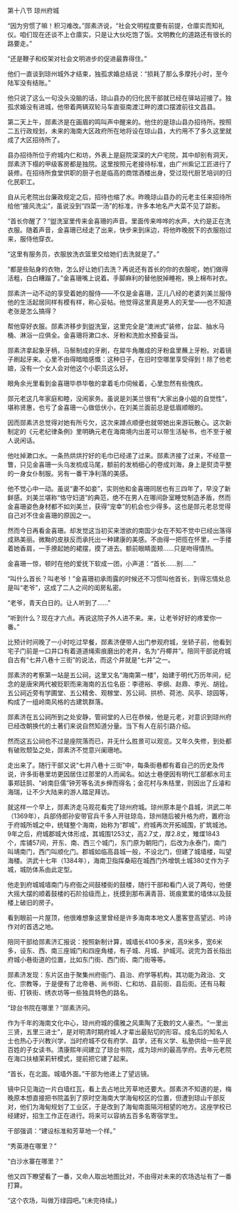 

第十八节 琼州府城

“因为穷惯了嘛！积习难改。”郧素济说，“社会文明程度要有前提，仓廪实而知礼仪。咱们现在还谈不上仓廪实，只是让大伙吃饱了饭。文明教化的道路还有很长的路要走。”

“还是鞭子和绞架对社会文明进步的促进最靠得住。”

他们一直谈到琼州城外才结束，独孤求婚总结说：“损耗了那么多摩托小时，至今陆军没有结账。”

他只说了这么一句没头没脑的话，琼山县办的归化民干部就已经在驿站迎接了。独孤求婚没有进城，他带着两辆双轮马车直驱南渡江畔的渡口摆渡前往文昌县。

第二天上午，郧素济是在画眉的鸣叫声中醒来的。他住的是琼山县办招待所。按照二五行政规划，未来的海南大区政府所在地将设在琼山县，大约用不了多久这里就成了大区招待所了。

县办招待所位于府城内仁和坊，外表上是庭院深深的大户宅院，其中却别有洞天，郧素济下榻的甲级客房都是独院。这里按照元老接待标准，由广州紫记工匠进行了装修。在招待所食堂供职的厨子也是临高的商馆酒楼出身，受过现代厨艺培训的归化民职工。

自从元老院出台廉政规定之后，招待也缩了水。昨晚琼山县办的元老主任来招待所给他“接风洗尘”，虽说没到“四菜一汤”的标准，许多本地名产大菜不见了踪影。

“首长你醒了？”盥洗室里传来金喜珊的声音。里面传来哗哗的水声，大约是正在洗衣服。随着声音，金喜珊已经走了出来，快步来到床边，将他昨晚脱下的衣服抱过来，服侍他穿衣。

“这里有服务员，衣服放洗衣篮里交给她们去洗就是了。”

“都是些贴身的衣物，怎么好让她们去洗？再说还有首长的你的衣服呢，她们做得活粗，白白糟蹋了。”金喜珊嘴上说着。手脚麻利的替他脱掉睡袍，换上棉布衬衣。

郧素济一动不动的享受着她的服侍――不仅是金喜珊，正儿八经的老婆刘美兰服侍他的生活起居同样有模有样，称心妥帖。他觉得这里真是男人的天堂――也不知道老张是怎么搞得？

帮他穿好衣服。郧素济移步到盥洗室，这里完全是“澳洲式”装修，台盆、抽水马桶、淋浴一应俱全。金喜珊将漱口水、牙粉和洗脸水预备妥当。

郧素济拿起象牙柄，马鬃制成的牙刷，在犀牛角雕成的牙粉盒里蘸上牙粉。对着镜子刷起牙来。心里不由得暗暗感慨：这种日子，在旧时空哪里享受得到！除了他老娘，没有一个女人会对他这个小职员这么好。

眼角余光里看到金喜珊毕恭毕敬的拿着毛巾伺候着，心里忽然有些愧疚。

郧元老这几年家庭和睦，没闹家务。虽说是刘美兰很有“大家出身小姐的自觉性”，堪称贤惠，也亏了金喜珊一心做低伏小，在刘美兰面前总是低眉顺眼的。

因而郧素济总觉得对她有所亏欠，这次来蹲点顺便也就带她出来游玩散心。这次新制定的《元老纪律条例》里明确元老在海南境内出差可以带生活秘书，也不至于被人说闲话。

他吐掉漱口水。一条热烘烘拧好的毛巾已经递了过来。郧素济接了过来，不经意一瞥，只见金喜珊一头乌发梳成马尾，额前的发梢细心的卷成刘海，身上是熨烫平整的一身女仆制服。另有一番干净利落的美感。

他不觉心中一动。虽说“妻不如妾”，实则他和金喜珊同居也有三四年了，早没了新鲜感。刘美兰堪称“恪守妇道”的典范，绝不在男人在哪间卧室睡觉制造矛盾，然而金喜珊姿色身材都不如刘美兰，获得“宠幸”的机会也少得多。这也是郧元老总觉得自己对不住金喜珊的原因之一。

然而今日再看金喜珊。却发觉这当初买来泄欲的南国少女在不知不觉中已经出落得成熟美丽。微黝的皮肤反而承托出一种建康的美感。不由得一把揽在怀里，一手搂着她香肩，一手撩起她的裙摆，摸了进去。额前眼睛面颊……只是吻得情热。

金喜珊一惊，顿时在他的爱抚下软成一团，小声道：“首长……别……”

“叫什么首长？叫老爷！”金喜珊初承雨露的时候还不习惯叫他首长，到得忘情处总是叫“老爷”，这成了二人之间的闺房私密。

“老爷，青天白日的。让人听到了……”

“听到什么？现在才六点。再说这院子外人进不来。来，让老爷好好的疼爱你一番。”

比预计时间晚了一小时吃过早餐，郧素济便带人出门参观府城，坐轿子前，他看到宅子门前是一口井口有着道道绳索痕磨出的老井，名为“丹椰井”。陪同干部说府城自古有“七井八巷十三街”的说法，而这个井就是“七井”之一。

郧素济的考察第一站是五公祠，这里又名“海南第一楼”，始建于明代万历年间，纪念的是唐宋两代被贬职而来海南的五位名臣：李德裕、李纲、赵鼎、李光、胡铨。五公祠近旁有学圃堂、五公精舍、观稼堂、苏公祠、拱桥、荷池、风亭、琼园等，构成了一组岭南风格的古建筑群落。

郧素济在五公祠所到之处安静，管祠堂的人已在恭候，他是元老，对意识到琼州府已经改朝换代的土著们来说自然知道分量。当下有人在前引路介绍。

然而这五公祠也不过是座院落而已，并无什么胜景可以观览。又年久失修，到处都有破败颓坠之处，郧素济不觉意兴阑珊地。

走出来了。随行干部又说“七井八巷十三街”中，每条街巷都有着自己的历史及传说，许多街巷里坊更因居住过那里的人而闻名。如达士巷便因有明代工部都水司主事郑廷鹄、“岭南巨儒”钟芳等名流乡绅而得名；金花村与朱桔里，则因出了丘濬和海瑞，让不少大陆来的游人踏足拜访。

就这样一个早上，郧素济走马观花看完了琼州府城。琼州原本是个县城，洪武二年（1369年），兵部侍郎孙安带官兵千多人开驻琼岛，琼州随后被升格为府，置府治于府城所城之中，统辖整个海南，始称为“郡城”，府城再次开拓城围，扩筑城池。9年之后，府城郡城大体形成，其城围1253丈，高2.7丈，厚2.8丈，雉堞1843个，库铺57间，开东、南、西三个城门，东门原为朝阳门，后改为永泰门，南门叫靖南门，西门叫顺化门。郡城如临高县城一般，不设北门，但建了城墙楼，叫望海楼。洪武十七年（1384年），海南卫指挥桑昭在城西门外增筑土城380丈作为子城，城防体系由此定型。

他走到府城城墙南门与府衙之间鼓楼街的鼓楼，随行干部和看门人说了两句，他便大摇大摆的顺着鼓楼的石阶拾级而上，抚摸到那布满青苔、斑痕累累的墙体以及鼓楼上破旧的房子。

看到眼前一片屋顶，他很难想象这里曾经是许多海南本地文人墨客登高望远、吟诗作对的首选之地。

陪同干部给郧素济汇报说：按照新制计算，城墙长4100多米，高9米多，宽6米多，设东、西、南三座城门和四座角楼，有子城、月城、护城河。说完为首长指出府城小巷街道的位置，比如东门街、西门街、南门街等等。

郧素济发现：东片区由于聚集州府衙门、县治、府学等机构，其功能为政治、文化、宗教等，于是便有了北帝巷、尚书街、仁和坊、县前街、县后街。还有马鞍街、打铁街、绣衣坊等一些独具特色的路名。

“琼台书院在哪里？”郧素济问。

作为千年的海南文化中心，琼州府城的儒雅之风熏陶了无数的文人豪杰。“一里出三贤，五里三进士”，是对明清时期府城人才辈出最贴切的形容。成名后的知名人士也热心于兴教兴学，当时府城不仅有府学、县学，还有义学、私塾供给一些平民百姓的子女读书。清康熙年间建立了琼台书院，成为琼州的最高学府。去年元老院在海口扶植茉莉轩模式，提前把它建了起来。

“首长，在北面。城墙外面。”干部为他递上了望远镜。

镜中只见海边一片白墙红瓦，看上去占地比芳草地还要大。郧素济不知道的是，梅晚原本想直接把书院盖到了原时空海南大学海甸校区的位置，但遭到琼山干部反对，他们为海甸规划了工业区，于是改到了海甸南面隔河相望的地方。这座学校已经建好，招生工作正在进行。将来可以容纳五百多名寄宿学生。

干部强调：“建设标准和芳草地一个样。”

“秀英港在哪里？”

“白沙水寨在哪里？”

他又四下瞭望看了一番，又命人取出地图比对，不由得对未来的农场选址有了一番打算。

“这个农场，叫做万绿园吧。”(未完待续。)

